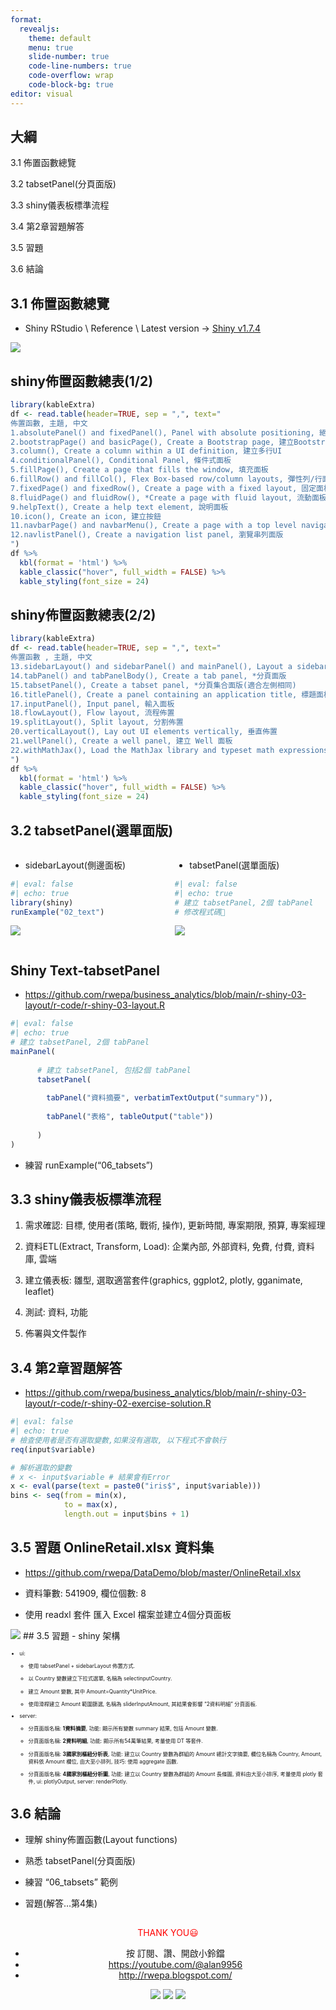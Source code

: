 ---
format:
  revealjs: 
    theme: default
    menu: true
    slide-number: true
    code-line-numbers: true
    code-overflow: wrap
    code-block-bg: true
editor: visual
---

##  {background-video="images/r-shiny-03-layout_title.mp4"}

## 大綱

3.1 佈置函數總覽

3.2 tabsetPanel(分頁面版)

3.3 shiny儀表板標準流程

3.4 第2章習題解答

3.5 習題

3.6 結論

## 3.1 佈置函數總覽

-   Shiny RStudio \\ Reference \\ Latest version -\> <a href="https://shiny.rstudio.com/reference/shiny/1.7.4/" target="_blank">Shiny v1.7.4</a>

![](images/shiny_function_reference.png)

## shiny佈置函數總表(1/2)

```{r}
library(kableExtra)
df <- read.table(header=TRUE, sep = ",", text="
佈置函數, 主題, 中文
1.absolutePanel() and fixedPanel(), Panel with absolute positioning, 絕對位置面板
2.bootstrapPage() and basicPage(), Create a Bootstrap page, 建立Bootstrap框架頁面
3.column(), Create a column within a UI definition, 建立多行UI
4.conditionalPanel(), Conditional Panel, 條件式面板
5.fillPage(), Create a page that fills the window, 填充面板
6.fillRow() and fillCol(), Flex Box-based row/column layouts, 彈性列/行面板
7.fixedPage() and fixedRow(), Create a page with a fixed layout, 固定面板
8.fluidPage() and fluidRow(), *Create a page with fluid layout, 流動面板
9.helpText(), Create a help text element, 說明面板
10.icon(), Create an icon, 建立按鈕
11.navbarPage() and navbarMenu(), Create a page with a top level navigation bar, 瀏覽面版與瀏覽下拉選單(適合左側不同)
12.navlistPanel(), Create a navigation list panel, 瀏覽串列面版
")
df %>%
  kbl(format = 'html') %>%
  kable_classic("hover", full_width = FALSE) %>%
  kable_styling(font_size = 24)
```

## shiny佈置函數總表(2/2)

```{r}
library(kableExtra)
df <- read.table(header=TRUE, sep = ",", text="
佈置函數 , 主題, 中文    
13.sidebarLayout() and sidebarPanel() and mainPanel(), Layout a sidebar and main area, *側邊面板
14.tabPanel() and tabPanelBody(), Create a tab panel, *分頁面版
15.tabsetPanel(), Create a tabset panel, *分頁集合面版(適合左側相同)
16.titlePanel(), Create a panel containing an application title, 標題面板
17.inputPanel(), Input panel, 輸入面板
18.flowLayout(), Flow layout, 流程佈置
19.splitLayout(), Split layout, 分割佈置
20.verticalLayout(), Lay out UI elements vertically, 垂直佈置
21.wellPanel(), Create a well panel, 建立 Well 面板
22.withMathJax(), Load the MathJax library and typeset math expressions, 數學式
")
df %>%
  kbl(format = 'html') %>%
  kable_classic("hover", full_width = FALSE) %>%
  kable_styling(font_size = 24)
```

## 3.2 tabsetPanel(選單面版)

::: columns
::: {.column width="50%"}
-   sidebarLayout(側邊面板)

```{r}
#| eval: false
#| echo: true
library(shiny)
runExample("02_text")
```

![](images/sidebarLayout.png)
:::

::: {.column width="50%"}
-   tabsetPanel(選單面版)

```{r}
#| eval: false
#| echo: true
# 建立 tabsetPanel, 2個 tabPanel
# 修改程式碼🍰
```

![](images/tabsetPanelLayout.png)
:::
:::

## Shiny Text-tabsetPanel

-   <a href="https://github.com/rwepa/business_analytics/blob/main/r-shiny-03-layout/r-code/r-shiny-03-layout.R" target="_blank">https://github.com/rwepa/business_analytics/blob/main/r-shiny-03-layout/r-code/r-shiny-03-layout.R</a>

```{r}
#| eval: false
#| echo: true
# 建立 tabsetPanel, 2個 tabPanel
mainPanel(
      
      # 建立 tabsetPanel, 包括2個 tabPanel
      tabsetPanel(
        
        tabPanel("資料摘要", verbatimTextOutput("summary")),
        
        tabPanel("表格", tableOutput("table"))
        
      )
)
```

-   練習 runExample("06_tabsets")

## 3.3 shiny儀表板標準流程

1.  需求確認: 目標, 使用者(策略, 戰術, 操作), 更新時間, 專案期限, 預算, 專案經理

2.  資料ETL(Extract, Transform, Load): 企業內部, 外部資料, 免費, 付費, 資料庫, 雲端

3.  建立儀表板: 雛型, 選取適當套件(graphics, ggplot2, plotly, gganimate, leaflet)

4.  測試: 資料, 功能

5.  佈署與文件製作

## 3.4 第2章習題解答

-   <a href="https://github.com/rwepa/business_analytics/blob/main/r-shiny-03-layout/r-code/r-shiny-02-exercise-solution.R" target="_blank">https://github.com/rwepa/business_analytics/blob/main/r-shiny-03-layout/r-code/r-shiny-02-exercise-solution.R</a>

```{r}
#| eval: false
#| echo: true
# 檢查使用者是否有選取變數,如果沒有選取, 以下程式不會執行
req(input$variable)

# 解析選取的變數
# x <- input$variable # 結果會有Error
x <- eval(parse(text = paste0("iris$", input$variable)))
bins <- seq(from = min(x),
            to = max(x),
            length.out = input$bins + 1)
```

## 3.5 習題 OnlineRetail.xlsx 資料集 {.smaller}

-   <a href="https://github.com/rwepa/DataDemo/blob/master/OnlineRetail.xlsx" target="_blank">https://github.com/rwepa/DataDemo/blob/master/OnlineRetail.xlsx</a>

-   資料筆數: 541909, 欄位個數: 8

-   使用 readxl 套件 匯入 Excel 檔案並建立4個分頁面板

![](images/OnlineRetail.png)
## 3.5 習題 - shiny 架構 

::: {style="font-size: 0.6em"}

-   ui:

    -   使用 tabsetPanel + sidebarLayout 佈置方式.

    -   以 Country 變數建立下拉式選單, 名稱為 selectinputCountry.
    
    -   建立 Amount 變數, 其中 Amount=Quantity*UnitPrice.

    -   使用滑桿建立 Amount 範圍篩選, 名稱為 sliderInputAmount, 其結果會影響 "2資料明細" 分頁面板.

-   server:

    -   分頁面版名稱: **1資料摘要**, 功能: 顯示所有變數 summary 結果, 包括 Amount 變數.
    
    -   分頁面版名稱: **2資料明細**, 功能: 顯示所有54萬筆結果, 考量使用 DT 等套件.
    
    -   分頁面版名稱: **3國家別樞紐分析表**, 功能: 建立以 Country 變數為群組的 Amount 總計文字摘要, 欄位名稱為 Country, Amount, 資料依 Amount 欄位, 由大至小排列, 技巧: 使用 aggregate 函數.
    
    -   分頁面版名稱: **4國家別樞紐分析圖**, 功能: 建立以 Country 變數為群組的 Amount 長條圖, 資料由大至小排序, 考量使用 plotly 套件, ui: plotlyOutput, server: renderPlotly.
:::

## 3.6 結論

-   理解 shiny佈置函數(Layout functions)

-   熟悉 tabsetPanel(分頁面版)

-   練習 "06_tabsets" 範例

-   習題(解答...第4集)

## 

::: {style="text-align: center"}
[THANK YOU😃]{style="color: red;"}

-   按 訂閱、讚、開啟小鈴鐺
-   <a href="https://youtube.com/@alan9956" target="_blank">https://youtube.com/@alan9956</a>
-   <a href="http://rwepa.blogspot.com/" target="_blank">http://rwepa.blogspot.com/</a>

![](images/tail_subscribe) ![](images/tail_rwepa.png) ![](images/tail_lee.png)
:::